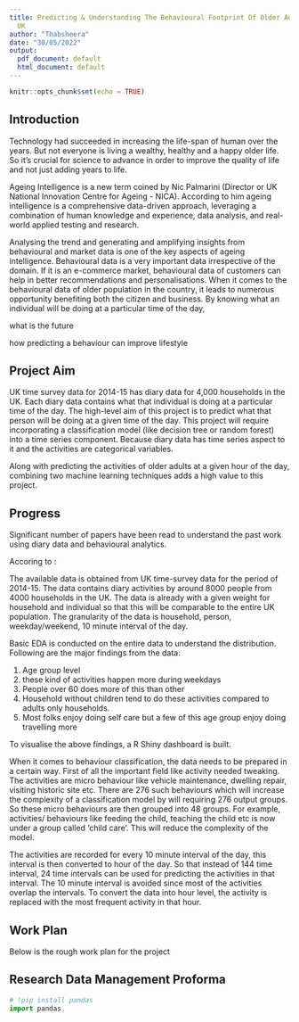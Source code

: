```yaml
---
title: Predicting & Understanding The Behavioural Footprint Of Older Adults In The
  UK
author: "Thabsheera"
date: "30/05/2022"
output:
  pdf_document: default
  html_document: default
---
```


```r
knitr::opts_chunk$set(echo = TRUE)
```

## Introduction

Technology had succeeded in increasing the life-span of human over the years. But not everyone is living a wealthy, healthy and a happy older life.
So it's crucial for science to advance in order to improve the quality of life and not just adding years to life. 

Ageing Intelligence is a new term coined by Nic Palmarini (Director or UK National Innovation Centre for Ageing - NICA). According to him ageing intelligence is a comprehensive data-driven approach, leveraging a combination of human knowledge and experience, data analysis, and real-world applied testing and research.

Analysing the trend and generating and amplifying insights from behavioural and market data is one of the key aspects of ageing intelligence. Behavioural data is a very important data irrespective of the domain. If it is an e-commerce market, behavioural data of customers can help in better recommendations and personalisations. When it comes to the behavioural data of older population in the country, it leads to numerous opportunity benefiting both the citizen and business. By knowing what an individual will be doing at a particular time of the day, 




what is the future

how predicting a behaviour can improve lifestyle



## Project Aim

UK time survey data for 2014-15 has diary data for 4,000 households in the UK. Each diary data contains what that individual is doing at a particular time of the day. The high-level aim of this project is to predict what that person will be doing at a given time of the day. This project will require incorporating a classification model (like decision tree or random forest) into a time series component. Because diary data has time series aspect to it and the activities are categorical variables. 

Along with predicting the activities of older adults at a given hour of the day, combining two machine learning techniques adds a high value to this project.



## Progress 


Significant number of papers have been read to understand the past work using diary data and behavioural analytics. 

Accoring to : 

The available data is obtained from UK time-survey data for the period of 2014-15. The data contains diary activities by around 8000 people from 4000 households in the UK. The data is already with a given weight for household and individual so that this will be comparable to the entire UK population. The granularity of the data is household, person, weekday/weekend, 10 minute interval of the day.  

Basic EDA is conducted on the entire data to understand the distribution. Following are the major findings from the data:

1. Age group level 
2. these kind of activities happen more during weekdays
3. People over 60 does more of this than other 
4. Household without children tend to do these activities compared to adults only households.
5. Most folks enjoy doing self care but a few of this age group enjoy doing travelling more 

To visualise the above findings, a R Shiny dashboard is built. 


When it comes to behaviour classification, the data needs to be prepared in a certain way. First of all the important field like activity needed tweaking.
The activities are micro behaviour like vehicle maintenance, dwelling repair, visiting historic site etc. There are 276 such behaviours which will increase the complexity of a classification model by will requiring 276 output groups. So these micro behaviours are then grouped into 48 groups. For example, activities/ behaviours like feeding the child, teaching the child etc is now under a group called 'child care'. This will reduce the complexity of the model. 

The activities are recorded for every 10 minute interval of the day, this interval is then converted to hour of the day. So that instead of 144 time interval, 24 time intervals can be used for predicting the activities in that interval. 
The 10 minute interval is avoided since most of the activities overlap the intervals. To convert the data into hour level, the activity is replaced with the most frequent activity in that hour. 






## Work Plan 

Below is the rough work plan for the project 


## Research Data Management Proforma




\begin{center} <br>
\includegraphics[width=8in]{RDMP_Thabsheera.pdf} <br>
\end{center}






```python
# !pip install pandas
import pandas
```

